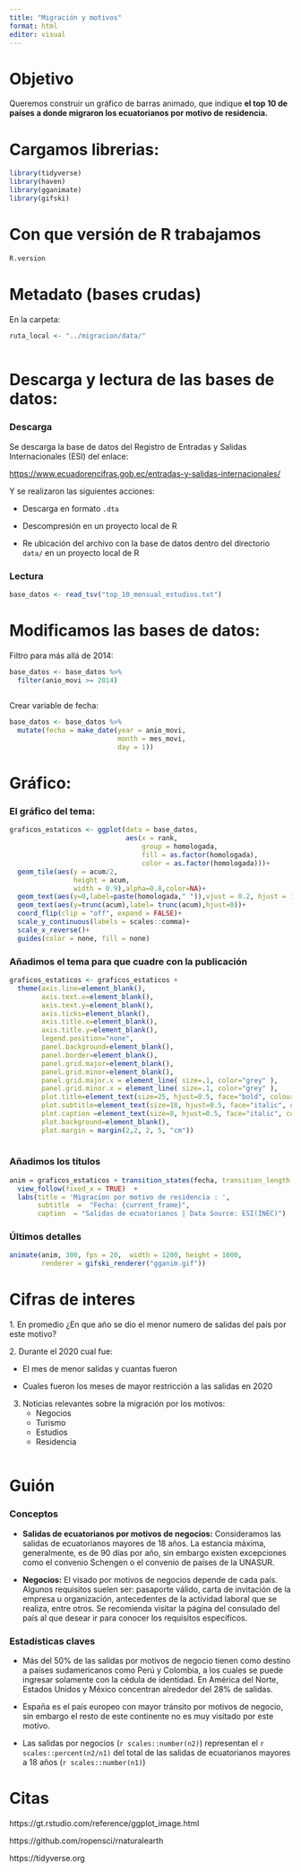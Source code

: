 ```yaml
---
title: "Migración y motivos"
format: html
editor: visual
---
```


# Objetivo

Queremos construir un gráfico de barras animado, que indique **el top 10 de países a donde migraron los ecuatorianos por motivo de residencia.**

# Cargamos librerias:

```r

library(tidyverse)
library(haven)
library(gganimate)
library(gifski)

```

# Con que versión de R trabajamos

```r
R.version
```

# Metadato (bases crudas)

En la carpeta:

```r

ruta_local <- "../migracion/data/"
  
```

# Descarga y lectura de las bases de datos:

### Descarga

Se descarga la base de datos del Registro de Entradas y Salidas Internacionales (ESI) del enlace:

<https://www.ecuadorencifras.gob.ec/entradas-y-salidas-internacionales/>

Y se realizaron las siguientes acciones:

-   Descarga en formato `.dta`

-   Descompresión en un proyecto local de R

-   Re ubicación del archivo con la base de datos dentro del directorio `data/` en un proyecto local de R

### Lectura

```r
base_datos <- read_tsv("top_10_mensual_estudios.txt")

```

# Modificamos las bases de datos:

Filtro para más allá de 2014:

```r
base_datos <- base_datos %>%
  filter(anio_movi >= 2014) 
  
```

Crear variable de fecha:

```r
base_datos <- base_datos %>%
  mutate(fecha = make_date(year = anio_movi,
                           month = mes_movi,
                           day = 1)) 

```

# Gráfico:

### El gráfico del tema:

```r
graficos_estaticos <- ggplot(data = base_datos,
                             aes(x = rank,
                                 group = homologada,
                                 fill = as.factor(homologada),
                                 color = as.factor(homologada)))+
  geom_tile(aes(y = acum/2,
                height = acum,
                width = 0.9),alpha=0.8,color=NA)+
  geom_text(aes(y=0,label=paste(homologada," ")),vjust = 0.2, hjust = 1)+
  geom_text(aes(y=trunc(acum),label= trunc(acum),hjust=0))+
  coord_flip(clip = "off", expand = FALSE)+
  scale_y_continuous(labels = scales::comma)+
  scale_x_reverse()+
  guides(color = none, fill = none)

```

### Añadimos el tema para que cuadre con la publicación

```r
graficos_estaticos <- graficos_estaticos +
  theme(axis.line=element_blank(),
        axis.text.x=element_blank(),
        axis.text.y=element_blank(),
        axis.ticks=element_blank(),
        axis.title.x=element_blank(),
        axis.title.y=element_blank(),
        legend.position="none",
        panel.background=element_blank(),
        panel.border=element_blank(),
        panel.grid.major=element_blank(),
        panel.grid.minor=element_blank(),
        panel.grid.major.x = element_line( size=.1, color="grey" ),
        panel.grid.minor.x = element_line( size=.1, color="grey" ),
        plot.title=element_text(size=25, hjust=0.5, face="bold", colour="black", vjust=-1),
        plot.subtitle=element_text(size=18, hjust=0.5, face="italic", color="black"),
        plot.caption =element_text(size=8, hjust=0.5, face="italic", color="black"),
        plot.background=element_blank(),
        plot.margin = margin(2,2, 2, 5, "cm"))
  
```

### Añadimos los títulos

```r
anim = graficos_estaticos + transition_states(fecha, transition_length = 4, state_length = 1) +
  view_follow(fixed_x = TRUE)  +
  labs(title = 'Migracion por motivo de residencia : ',  
       subtitle  =  "Fecha: {current_frame}",
       caption  = "Salidas de ecuatorianos | Data Source: ESI(INEC)")
```

### Últimos detalles

```r
animate(anim, 300, fps = 20,  width = 1200, height = 1000, 
        renderer = gifski_renderer("gganim.gif"))
```

# Cifras de interes

1\. En promedio ¿En que año se dio el menor numero de salidas del país por este motivo?

2\. Durante el 2020 cual fue:

-   El mes de menor salidas y cuantas fueron

-   Cuales fueron los meses de mayor restricción a las salidas en 2020

3.  Noticias relevantes sobre la migración por los motivos:
    -   Negocios
    -   Turismo
    -   Estudios
    -   Residencia

```r


```

# Guión

### Conceptos

-   **Salidas de ecuatorianos por motivos de negocios:** Consideramos las salidas de ecuatorianos mayores de 18 años. La estancia máxima, generalmente, es de 90 días por año, sin embargo existen excepciones como el convenio Schengen o el convenio de países de la UNASUR.

-   **Negocios:** El visado por motivos de negocios depende de cada país. Algunos requisitos suelen ser: pasaporte válido, carta de invitación de la empresa u organización, antecedentes de la actividad laboral que se realiza, entre otros. Se recomienda visitar la página del consulado del país al que desear ir para conocer los requisitos específicos.

### Estadísticas claves

-   Más del 50% de las salidas por motivos de negocio tienen como destino a países sudamericanos como Perú y Colombia, a los cuales se puede ingresar solamente con la cédula de identidad. En América del Norte, Estados Unidos y México concentran alrededor del 28% de salidas.

-   España es el país europeo con mayor tránsito por motivos de negocio, sin embargo el resto de este continente no es muy visitado por este motivo.

-   Las salidas por negocios (`r scales::number(n2)`) representan el `r scales::percent(n2/n1)` del total de las salidas de ecuatorianos mayores a 18 años (`r scales::number(n1)`)

# Citas

https://gt.rstudio.com/reference/ggplot_image.html

https://github.com/ropensci/rnaturalearth

https://tidyverse.org
